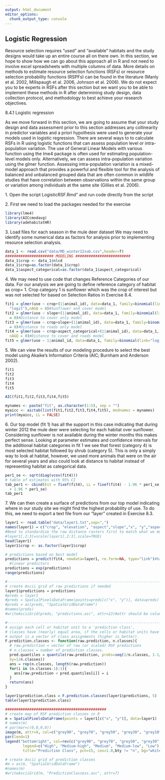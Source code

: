 ```yaml
---
output: html_document
editor_options: 
  chunk_output_type: console
---
```


## Logistic Regression

Resource selection requires "used" and "available" habitats and the study designs would take up an entire course all on there own. In this section, we hope to show how we can go about this approach all in R and not need to involve excel spreadsheets with multiple columns of data. More details on methods to estimate resource selection functions (RSFs) or resource selection probability functions (RSPFs) can be found in the literature (Manly et al. 2002, Millspaugh et al. 2006, Johnson et al. 2006). We do not expect you to be experts in RSFs after this section but we want you to be able to implement these methods in R after determining study design, data collection protocol, and methodology to best achieve your research objectives.

8.4.1 Logistic regression

As we move forward in this section, we are going to assume that your study design and data assessment prior to this section addresses any collinearity in predictor variables and a priori hypothesis were used to generate your models used in logistic regression. There are several ways to to calculate RSFs in R using logistic functions that can assess population level or intra-population variation. The use of General Linear Models with various function using the lme4 package is often used for estimating population-level models only. Alternatively, we can assess intra-population variation using the glmer function. Assessing intra-population variation is a mixed-model approach that provides a powerful and flexible tool for the analysis of balanced and unbalanced grouped data that are often common in wildlife studies that have correlation between observations within the same group or variation among individuals at the same site (Gillies et al. 2006).

1\. Open the script LogisticRSF.Rmd" and run code directly from the script

2\. First we need to load the packages needed for the exercise

```r
library(lme4)
library(AICcmodavg)
library(adehabitatHR)
```

3\. Load files for each season in the mule deer dataset We may need to identify some numerical data as factors for analysis prior to implementing resource selection analysis.

```r
data_1 <- read.csv("data/MD_winter12sub.csv",header=T)
###################### MODELING #########################
data_1$crop <- data_1$nlcd
data_1$crop=as.factor(data_1$crop)
data_1$aspect_categorical=as.factor(data_1$aspect_categorical)
```

4\. We may need to use code that changes Reference Categories of our data. For our analysis we are going to define reference category of \emph{used} habitat as crop= 1. Crop category 1 is sunflower which was the crop of interest but was not selected for based on Selection Ratios in Exercise 8.4.

```r
fit1 = glmer(use ~ crop+(1|animal_id), data=data_1, family=binomial(link=
  "logit"),nAGQ = 0)#Sunflower and cover model
fit2 = glmer(use ~ slope+(1|animal_id), data=data_1, family=binomial(link="logit"),nAGQ
  = 0)#Distance to cover only model
fit3 = glmer(use ~ crop+slope+(1|animal_id), data=data_1, family=binomial(link="logit"),nAGQ
  = 0)#Distance to roads only model
fit4 = glmer(use ~ crop+aspect_categorical+(1|animal_id), data=data_1, family=binomial(link="logit"),
  nAGQ = 0)#Distance to cover and roads model
fit5 = glmer(use ~ 1|animal_id, data=data_1, family=binomial(link="logit"),nAGQ = 0)#Intercept model
```

5\. We can view the results of our modeling procedure to select the best model using Akaike's Information Criteria (AIC; Burnham and Anderson 2002).

```r
fit1
fit2
fit3
fit4
fit5

AIC(fit1,fit2,fit3,fit4,fit5)

mynames <- paste("fit", as.character(1:5), sep = "")
myaicc <- aictab(list(fit1,fit2,fit3,fit4,fit5), modnames = mynames)
print(myaicc, LL = FALSE)
```

6\. Our top model (fit 1) has all the support in this case indicating that during winter 2012 the mule deer were selecting for each habitat over sunflower. Considering sunflower is not available during the winter months this makes perfect sense. Looking at parameter estimates and confidence intervals for the additional habitat categories in fit 1 we see that forest (category 4) is most selected habitat followed by shrub (category 5). This is only a simply way to look at habitat, however, we used more animals that were on the air for several years and also could look at distance to habitat instead of representing habitat as categorical data.

```r
per1_se <- sqrt(diag(vcov(fit4)))
# table of estimates with 95% CI
tab_per1 <- cbind(Est = fixef(fit4), LL = fixef(fit4) - 1.96 * per1_se, UL = fixef(fit4)
  + 1.96 * per1_se)
tab_per1
```

7\. We can then create a surface of predictions from our top model indicating where in our study site we might find the highest probability of use. To do this, we need to export a text file from our "layer" created in Exercise 8.3.

```r
layer1 <- read.table("data/layer1.txt",sep=",")
names(layer1) = c("crop", "elevation", "aspect","slope","x", "y","aspect_categorical")
#Need to standardize the raw distance rasters first to match what we modeled
#layer1[,2:3]=scale(layer1[,2:3],scale=TRUE)
head(layer1)
layer1$crop <- as.factor(layer1$crop)

# predictions based on best model 
predictions = predict(fit4, newdata=layer1, re.form=NA, type="link")#based on the scale of the
  #linear predictors
predictions = exp(predictions)
range(predictions)

#-----------------------------------------------------------------------------------
# create Ascii grid of raw predictions if needed
layer1$predictions = predictions
#preds = layer1
#preds = SpatialPixelsDataFrame(points=preds[c("x", "y")], data=preds)
#preds = as(preds, "SpatialGridDataFrame")
#names(preds)
#writeAsciiGrid(preds, "predictions.asc", attr=13)#attr should be column number for 'predictions'

#-----------------------------------------------------------------------------------
# assign each cell or habitat unit to a 'prediction class'.
# classes have (nearly) equal area, if the cells or habitat units have equal areas.
# output is a vector of class assignments (higher is better).
F.prediction.classes <- function(raw.prediction, n.classes){
  # raw.prediction = vector of raw (or scaled) RSF predictions
  # n.classes = number of prediction classes.
  pred.quantiles = quantile(raw.prediction, probs=seq(1/n.classes, 1-1/n.classes, 
  by=1/n.classes))
  ans = rep(n.classes, length(raw.prediction))
  for(i in (n.classes-1):1){
    ans[raw.prediction < pred.quantiles[i]] = i
  }
  return(ans)
}

layer1$prediction.class = F.prediction.classes(layer1$predictions, 5)
table(layer1$prediction.class)

##############################################
# create map of RSF prediction classes in R
m = SpatialPixelsDataFrame(points = layer1[c("x", "y")], data=layer1)
# names(m)
# par(mar=c(0,0,0,0))
image(m, attr=9, col=c("grey90", "grey70", "grey50", "grey30", "grey10"))
par(lend=1)
legend("bottomright", col=rev(c("grey90", "grey70", "grey50", "grey30", "grey10")),
        legend=c("High", "Medium-high", "Medium", "Medium-low", "Low"),
        title="Prediction Class", pch=15, cex=1.0,bty != "n", bg="white")

# create Ascii grid of prediction classes
#m = as(m, "SpatialGridDataFrame")
#names(m)
#writeAsciiGrid(m, "PredictionClassess.asc", attr=7)
```

